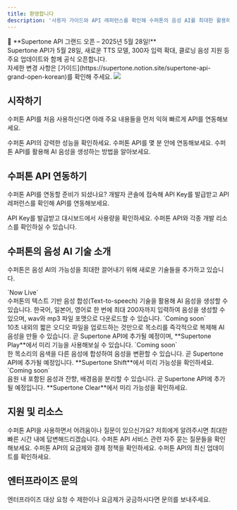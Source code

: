 ```yaml
---
title: 환영합니다
description: '사용자 가이드와 API 레퍼런스를 확인해 수퍼톤의 음성 AI를 최대한 활용하세요.'
---
```


<Note>
  📢 **Supertone API 그랜드 오픈 – 2025년 5월 28일!** <br />
  Supertone API가 5월 28일, 새로운 TTS 모델, 300자 입력 확대, 클로닝 음성 지원 등 주요 업데이트와 함께 공식 오픈합니다. <br />
  자세한 변경 사항은 [가이드](https://supertone.notion.site/supertone-api-grand-open-korean)를 확인해 주세요.
</Note>

<img src="/images/hero-dark.svg" />

## 시작하기

수퍼톤 API를 처음 사용하신다면 아래 주요 내용들을 먼저 익혀 빠르게 API를 연동해보세요.

<CardGroup cols={3}>
  <Card title="수퍼톤 API 소개" icon="check" color="17e5e0" href="/ko/user-guide/introduction">
    수퍼톤 API의 강력한 성능을 확인하세요.
  </Card>

  <Card title="빠르게 시작하기" icon="bolt" color="17e5e0" href="/ko/api-reference/quickstart">
    수퍼톤 API를 몇 분 안에 연동해보세요.
  </Card>

  <Card title="Text-to-speech 가이드" icon="comment" color="17e5e0" href="/ko/user-guide/text-to-speech-guide">
    수퍼톤 API를 활용해 AI 음성을 생성하는 방법을 알아보세요.
  </Card>
</CardGroup>

## 수퍼톤 API 연동하기

수퍼톤 API를 연동할 준비가 되셨나요? 개발자 콘솔에 접속해 API Key를 발급받고 API 레퍼런스를 확인해 API를 연동해보세요.

<CardGroup cols={2}>
  <Card title="개발자 콘솔" icon="code" color="17e5e0" href="https://console.supertoneapi.com/">
    API Key를 발급받고 대시보드에서 사용량을 확인하세요.
  </Card>

  <Card title="API 레퍼런스" icon="book-open" color="17e5e0" href="/ko/api-reference/quickstart">
    수퍼톤 API와 각종 개발 리소스를 확인하실 수 있습니다.
  </Card>
</CardGroup>

## 수퍼톤의 음성 AI 기술 소개

수퍼톤은 음성 AI의 가능성을 최대한 끌어내기 위해 새로운 기술들을 추가하고 있습니다.

<CardGroup cols={1}>
  <Card title="Text-to-speech" icon="comment" color="17e5e0" href="/ko/user-guide/text-to-speech-guide">
    `Now Live` <br />
    수퍼톤의 텍스트 기반 음성 합성(Text-to-speech) 기술을 활용해 AI 음성을 생성할 수 있습니다. 한국어, 일본어, 영어로 한 번에 최대 200자까지 입력하여 음성을 생성할 수 있으며, wav와 mp3 파일 포맷으로 다운로드할 수 있습니다.
  </Card>

  <Card title="Voice Cloning" icon="microphone" color="17e5e0" href="https://www.supertone.ai/ko/play">
    `Coming soon` <br />
    10초 내외의 짧은 오디오 파일을 업로드하는 것만으로 목소리를 즉각적으로 복제해 AI 음성을 만들 수 있습니다. 곧 Supertone API에 추가될 예정이며, **Supertone Play**에서 미리 기능을 사용해보실 수 있습니다.
  </Card>

  <Card title="Voice Conversion" icon="wand-magic-sparkles" color="17e5e0" href="https://www.supertone.ai/ko/shift">
    `Coming soon` <br />
    한 목소리의 음색을 다른 음성에 합성하여 음성을 변환할 수 있습니다. 곧 Supertone API에 추가될 예정입니다. **Supertone Shift**에서 미리 가능성을 확인하세요.
  </Card>

  <Card title="Voice Separation" icon="music" color="17e5e0" href="https://www.supertone.ai/ko/clear">
    `Coming soon` <br />
    음원 내 포함된 음성과 잔향, 배경음을 분리할 수 있습니다. 곧 Supertone API에 추가될 예정입니다. **Supertone Clear**에서 미리 가능성을 확인하세요.
  </Card>
</CardGroup>

## 지원 및 리소스

<CardGroup cols={2}>
  <Card title="고객 지원" icon="headset" color="17e5e0" href="mailto:techsupport@supertone.ai">
    수퍼톤 API을 사용하면서 어려움이나 질문이 있으신가요? 저희에게 알려주시면 최대한 빠른 시간 내에 답변해드리겠습니다.
  </Card>

  <Card title="자주 묻는 질문" icon="question" color="17e5e0" href="/ko/user-guide/faq">
    수퍼톤 API 서비스 관련 자주 묻는 질문들을 확인해보세요.
  </Card>

  <Card title="요금제 안내" icon="dollar-sign" color="17e5e0" href="/ko/user-guide/pricing-plan">
    수퍼톤 API의 요금제와 결제 정책을 확인하세요.
  </Card>

  <Card title="릴리즈 노트" icon="newspaper" color="17e5e0" href="/ko/user-guide/release-notes">
    수퍼톤 API의 최신 업데이트를 확인하세요.
  </Card>
</CardGroup>

## 엔터프라이즈 문의
<Card title="엔터프라이즈 문의" icon="building" color="17e5e0" href="https://docs.google.com/forms/d/1YexQpjpK0ZEou12blTytkZLqvrV-Uv95GbhxoOQ54R8/edit">
  엔터프라이즈 대상 요청 수 제한이나 요금제가 궁금하시다면 문의를 보내주세요.
</Card>
